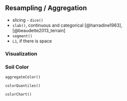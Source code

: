 

## Resampling / Aggregation

  * slicing - `dice()`
  * `slab()`, continuous and categorical [@harradine1963], [@beaudette2013_terrain]
  * `segment()`
  * `L1`, if there is space

### Visualization


### Soil Color

<!-- describing a range in soil color (Dylan) -->

`aggregateColor()`

`colorQuantiles()`

`colorChart()`

